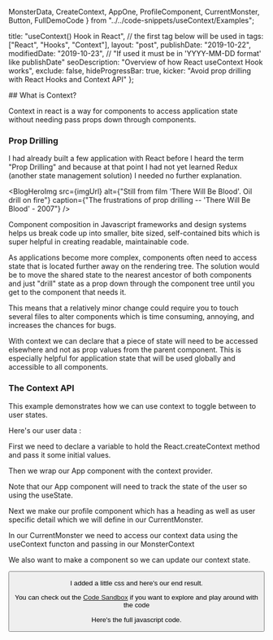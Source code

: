   MonsterData,
  CreateContext,
  AppOne,
  ProfileComponent,
  CurrentMonster,
  Button,
  FullDemoCode
} from "../../code-snippets/useContext/Examples";

  title: "useContext() Hook in React",
  // the first tag below will be used in <meta property="article:tag" content="first-tag" />
  tags: ["React", "Hooks", "Context"],
  layout: "post",
  publishDate: "2019-10-22",
  modifiedDate: "2019-10-23", // "If used it must be in 'YYYY-MM-DD format' like publishDate"
  seoDescription: "Overview of how React useContext Hook works",
  exclude: false,
  hideProgressBar: true,
  kicker: "Avoid prop drilling with React Hooks and Context API"
};

<BlogMeta data={props} />
## What is Context?

Context in react is a way for components to access application state without needing pass props down through components.

### Prop Drilling

I had already built a few application with React before I heard the term "Prop Drilling" and because at that point I had not yet learned Redux (another state management solution) I needed no further explanation.

<BlogHeroImg
  src={imgUrl}
  alt={"Still from film 'There Will Be Blood'. Oil drill on fire"}
  caption={"The frustrations of prop drilling -- 'There Will Be Blood' - 2007"}
/>

Component composition in Javascript frameworks and design systems helps us break code up into smaller, bite sized, self-contained bits which is super helpful in creating readable, maintainable code.

As applications become more complex, components often need to access state that is located further away on the rendering tree. The solution would be to move the shared state to the nearest ancestor of both components and just "drill" state as a prop down through the component tree until you get to the component that needs it.

This means that a relatively minor change could require you to touch several files to alter components which is time consuming, annoying, and increases the chances for bugs.

With context we can declare that a piece of state will need to be accessed elsewhere and not as prop values from the parent component. This is especially helpful for application state that will be used globally and accessible to all components.

### The Context API

This example demonstrates how we can use context to toggle between to user states.

Here's our user data :

<MonsterData />

First we need to declare a variable to hold the React.createContext method and pass it some initial values.

<CreateContext />

Then we wrap our App component with the context provider.

<AppOne />

Note that our App component will need to track the state of the user so using the useState.

Next we make our profile component which has a heading as well as user specific detail which we will define in our CurrentMonster.

<ProfileComponent />

In our CurrentMonster we need to access our context data using the useContext functon and passing in our MonsterContext

<CurrentMonster />

We also want to make a component so we can update our context state.

<Button />

I added a little css and here's our end result.

<Demo />

You can check out the [Code Sandbox](https://codesandbox.io/s/usecontext-example-hs0sh) if you want to explore and play around with the code

Here's the full javascript code.

<FullDemoCode />
